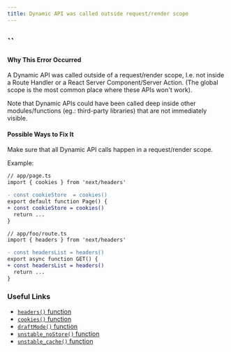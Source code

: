 ```yaml
---
title: Dynamic API was called outside request/render scope
---
```


## ``

#### Why This Error Occurred

A Dynamic API was called outside of a request/render scope, I.e. not inside a Route Handler or a React Server Component/Server Action.
(The global scope is the most common place where these APIs won't work).

Note that Dynamic APIs could have been called deep inside other modules/functions (eg.: third-party libraries) that are not immediately visible.

#### Possible Ways to Fix It

Make sure that all Dynamic API calls happen in a request/render scope.

Example:

```diff
// app/page.ts
import { cookies } from 'next/headers'

- const cookieStore  = cookies()
export default function Page() {
+ const cookieStore = cookies()
  return ...
}
```

```diff
// app/foo/route.ts
import { headers } from 'next/headers'

- const headersList = headers()
export async function GET() {
+ const headersList = headers()
  return ...
}
```

### Useful Links

- [`headers()` function](https://nextjs.org/docs/app/api-reference/functions/headers)
- [`cookies()` function](https://nextjs.org/docs/app/api-reference/functions/cookies)
- [`draftMode()` function](https://nextjs.org/docs/app/api-reference/functions/draft-mode)
- [`unstable_noStore()` function](https://nextjs.org/docs/app/api-reference/functions/unstable_noStore)
- [`unstable_cache()` function](https://nextjs.org/docs/app/api-reference/functions/unstable_cache)
